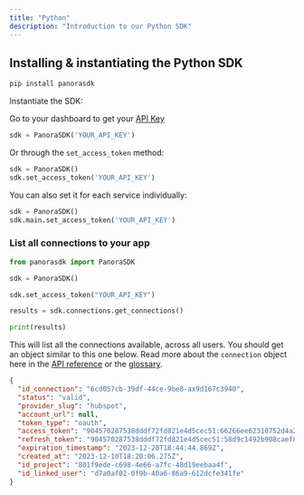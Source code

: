 ```yaml
---
title: "Python"
description: "Introduction to our Python SDK"
---
```


## Installing & instantiating the Python SDK

```bash
pip install panorasdk
```

Instantiate the SDK:

<Tip>Go to your dashboard to get your [API Key](https://dashboard.panora.dev/api-keys)</Tip>

```python
sdk = PanoraSDK('YOUR_API_KEY')
```

Or through the `set_access_token` method:

```python
sdk = PanoraSDK()
sdk.set_access_token('YOUR_API_KEY')
```

You can also set it for each service individually:

```python
sdk = PanoraSDK()
sdk.main.set_access_token('YOUR_API_KEY')
```

### List all connections to your app

```python
from panorasdk import PanoraSDK

sdk = PanoraSDK()

sdk.set_access_token("YOUR_API_KEY")

results = sdk.connections.get_connections()

print(results)
```

This will list all the connections available, across all users. You should get an object similar to this one below. Read more about the `connection` object here in the [API reference](/connections/overview) or the [glossary](/glossary/connection-object).

```json
{
  "id_connection": "6cd057cb-39df-44ce-9be8-ax9d167c3940",
  "status": "valid",
  "provider_slug": "hubspot",
  "account_url": null,
  "token_type": "oauth",
  "access_token": "904570287538dddf72fd821e4d5cec51:66266ee62310752d4a243c12b133656edd5af42947a832f4439c710334e045e59782107d40e856c27e813b7a6ed068100376b3ff83d1c8237330ba034605dd846650524e6fcfb708e3f62b1401d8a0dc3d90022cdf9ad1c76fc9209f3a5d153f6e33bbb8f6642600a6c9a098e81fb1e2da0fdff0455b7823519fba195b5065b4319a314013e22f934c80e4f60bec4385989c92c2dd9036d19f720e85b10325c42dc8a035c363e279af0e4ab2c4cd016051c5b32bf6009bf0df0aa8565d048856",
  "refresh_token": "904570287538dddf72fd821e4d5cec51:58d9c1492b908caef83885b467d1ab1ea9fc6994a59ed4392edbb5365b89a02a8a4995347d8ec37037192a96856e2c24",
  "expiration_timestamp": "2023-12-20T18:44:44.869Z",
  "created_at": "2023-12-10T18:20:06.275Z",
  "id_project": "801f9ede-c698-4e66-a7fc-48d19eebaa4f",
  "id_linked_user": "d7a0af02-0f9b-40a6-86a9-612dcfe341fe"
}
```
